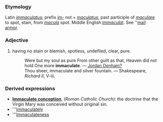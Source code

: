 ===Etymology===
Latin ''[[immaculatus]]''; prefix [[im-]] not + ''[[maculatus]]'', past participle of ''[[maculare]]'' to spot, stain, from ''[[macula]]'' spot.  Middle English ''[[immaculat]]''. See ''[[mail armor]].
===Adjective===
#having no stain or blemish, spotless, undefiled, clear, pure.
#:Were but my soul as pure From other guilt as that, Heaven did not hold One more '''immaculate'''. &mdash; [[Jordan Denham?]]
#:Thou sheer, immaculate and silver fountain. &mdash; Shakespeare, ''Richard II'', V-iii.
===Derived expressions===
*'''[[Immaculate conception]]''', ''(Roman Catholic Church):'' the doctrine that the Virgin Mary was conceived without original sin.
*'''[[Immaculately]]
*'''[[Immaculateness]]